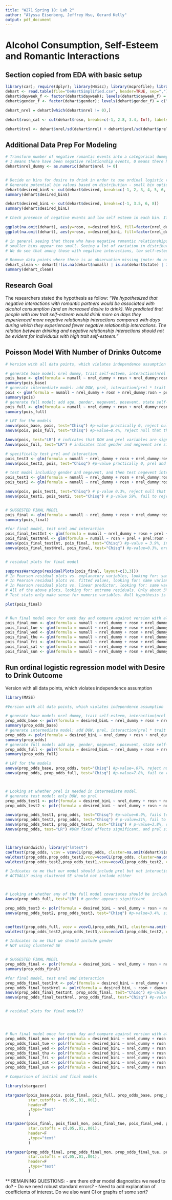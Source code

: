 ```yaml
---
title: "W271 Spring 18: Lab 2"
author: "Alyssa Eisenberg, Jeffrey Hsu, Gerard Kelly"
output: pdf_document
---
```


# Alcohol Consumption, Self-Esteem and Romantic Interactions

## Section copied from EDA with basic setup
```r
library(car); require(dplyr); library(Hmisc); library(mcprofile); library(ggplot2); library(gridExtra); library(reshape2); library(GGally); library(ggcorrplot)
dehart <- read.table(file="DeHartSimplified.csv", header=TRUE, sep=",")
dehart$dayweek_f <- factor(dehart$dayweek); levels(dehart$dayweek_f) = c("mon","tue","wed","thu","fri","sat","sun")
dehart$gender_f <- factor(dehart$gender); levels(dehart$gender_f) = c("male","female")

dehart_nrel = dehart[which(dehart$nrel != 0),]

dehart$rosn_cat <- cut(dehart$rosn, breaks=c(-1, 2.8, 3.4, Inf), labels = c("low", "mid", "high"))

dehart$trel <- dehart$nrel/sd(dehart$nrel) + dehart$prel/sd(dehart$prel)
```

## Additional Data Prep For Modeling
```r
# Transform number of negative romantic events into a categorical dummy variable (0 vs any events) because there is only a small amount of variation above 0. This removes points with potential high leverage (those with high number of negative romantic events)
# 1 means there have been negative relationship events, 0 means there have not
dehart$nrel_dummy <- as.numeric(dehart$nrel != 0)


# Decide on bins for desire to drink in order to use ordinal logistic regression model
# Generate potential bin values based on distribution - small bin option for each 1 unit interval, large bin option based on where distribution density increases and then drops again
dehart$desired_binS <- cut(dehart$desired, breaks=c(-1, 2, 3, 4, 5, 6, 7, 8))
summary(dehart$desired_binS)

dehart$desired_binL <- cut(dehart$desired, breaks=c(-1, 3.5, 6, 8))
summary(dehart$desired_binL)

# Check presence of negative events and low self esteem in each bin. If not enough variation, may need to use larger bins

ggplot(na.omit(dehart), aes(y=rosn, x=desired_binS, fill=factor(nrel_dummy))) + geom_boxplot()
ggplot(na.omit(dehart), aes(y=rosn, x=desired_binL, fill=factor(nrel_dummy))) + geom_boxplot()

# in general seeing that those who have negative romantic relationships tend to not have the very low levels of self-esteem. Perhaps those with too low self-esteem don't event ry to have romantic interactions?
# smaller bins appear too small. Seeing a lot of variation in distributions of self-esteem across those with some negative interactions, likely due to the small number of data points in each category. Larger bins appear a bit more stable
# We do see that among those with negative interactions, low self-esteem is only showing up with a high desire to drink. ANd high self-esteem shows up across the full range of desire to drink

# Remove data points where there is an observation missing (note: do not remove the entire individual)
dehart_clean <- dehart[!(is.na(dehart$numall) | is.na(dehart$state) | is.na(dehart$desired)),]
summary(dehart_clean)
```


## Research Goal
The researchers stated the hypothesis as follow: *"We hypothesized that negative interactions with romantic partners would be associated with alcohol consumption (and an increased desire to drink). We predicted that people with low trait self-esteem would drink more on days they experienced more negative relationship interactions compared with days during which they experienced fewer negative relationship interactions. The relation between drinking and negative relationship interactions should not be evident for individuals with high trait self-esteem."*  




## Poisson Model With Number of Drinks Outcome

```r
# Version with all data points, which violates independence assumption

# generate base model: nrel dummy, trait self-esteem, interaction(nrel * trait self-esteem)
pois_base <- glm(formula = numall ~ nrel_dummy + rosn + nrel_dummy:rosn, data=dehart_clean, family=poisson(link=log))
summary(pois_base)
# generate intermediate model: add DOW, prel, interaction(prel * trait self-esteem)
pois <- glm(formula = numall ~ nrel_dummy + rosn + nrel_dummy:rosn + prel + prel:rosn + dayweek_f, data=dehart_clean, family=poisson(link=log))
summary(pois)
# generate full model: add age, gender, negevent, posevent, state self-esteem
pois_full <- glm(formula = numall ~ nrel_dummy + rosn + nrel_dummy:rosn + prel + prel:rosn + dayweek_f + age + gender_f + negevent + posevent + state, data=dehart_clean, family=poisson(link=log))
summary(pois_full)

# LRT for the models
anova(pois_base, pois, test="Chisq") #p-value practically 0, reject null that they explain the same amount of variance
anova(pois, pois_full, test="Chisq") #p-value=0.4%, reject null that they explain the same amount of variance

Anova(pois, test="LR") # indicates that DOW and prel variables are significant
Anova(pois_full, test="LR") # indicates that gender and negevent are significant

# specifically test prel and interaction
pois_test3 <- glm(formula = numall ~ nrel_dummy + rosn + nrel_dummy:rosn + dayweek_f, data=dehart_clean, family=poisson(link=log))
anova(pois_test3, pois, test="Chisq") #p-value practically 0, prel and interaction are significant

# test model including gender and negevent, and then test negevent interaction
pois_test1 <- glm(formula = numall ~ nrel_dummy + rosn + nrel_dummy:rosn + prel + prel:rosn + dayweek_f + gender_f + negevent, data=dehart_clean, family=poisson(link=log))
pois_test2 <- glm(formula = numall ~ nrel_dummy + rosn + nrel_dummy:rosn + prel + prel:rosn + dayweek_f + gender_f + negevent + negevent:rosn, data=dehart_clean, family=poisson(link=log))

anova(pois, pois_test1, test="Chisq") # p-value 0.3%, reject null that they explain same variance
anova(pois_test1, pois_test2, test="Chisq") # p-value 59%, fail to reject null that they explain same variance


# SUGGESTED FINAL MODEL
pois_final <- glm(formula = numall ~ nrel_dummy + rosn + nrel_dummy:rosn + prel + prel:rosn + dayweek_f + gender_f + negevent, data=dehart_clean, family=poisson(link=log))
summary(pois_final)

#for final model, test nrel and interaction
pois_final_testInt <- glm(formula = numall ~ nrel_dummy + rosn + prel + prel:rosn + dayweek_f + gender_f + negevent, data=dehart_clean, family=poisson(link=log))
pois_final_testNrel <- glm(formula = numall ~ rosn + prel + prel:rosn + dayweek_f + gender_f + negevent, data=dehart_clean, family=poisson(link=log))
anova(pois_final_testInt, pois_final, test="Chisq") #p-value = 3.9%, interaction term is signficant
anova(pois_final_testNrel, pois_final, test="Chisq") #p-value=0.3%, nrel and interaction jointly significant


# residual plots for final model

suppressWarnings(residualPlots(pois_final, layout=c(3,3)))
# In Pearson residual plots vs. explanatory variables, looking for: same variance throughout range of response, and no serious fluctuations in the mean value (no curvature). This implies we have the correct underlying form of explanatory variables
# In Pearson residual plots vs. fitted values, looking for: same variance and no fluctuation in mean. This implies we have the correct link function
# In Pearson residual plots vs. linear predictor, looking for: same variance and no fluctuation in mean. This implies we have the correct link function
# All of the above plots, looking for: extreme residuals. Only about 5% should be beyond abs(2), typically none beyond abs(3). Large number of extreme residuals indicates overdispersion, meaning there is more variability to the counts that what the model assumes (or there is a missing explanatory variable from the model)
# Test stats only make sense for numeric variables. Null hypothesis is that there is a relationship btwn residuals and variable. We want to reject the null

plot(pois_final)


# Run final model once for each day and compare against version with all data
pois_final_mon <- glm(formula = numall ~ nrel_dummy + rosn + nrel_dummy:rosn + prel + prel:rosn + gender_f + negevent, data=subset(dehart_clean, dayweek_f=="mon"), family=poisson(link=log))
pois_final_tue <- glm(formula = numall ~ nrel_dummy + rosn + nrel_dummy:rosn + prel + prel:rosn + gender_f + negevent, data=subset(dehart_clean, dayweek_f=="tue"), family=poisson(link=log))
pois_final_wed <- glm(formula = numall ~ nrel_dummy + rosn + nrel_dummy:rosn + prel + prel:rosn + gender_f + negevent, data=subset(dehart_clean, dayweek_f=="wed"), family=poisson(link=log))
pois_final_thu <- glm(formula = numall ~ nrel_dummy + rosn + nrel_dummy:rosn + prel + prel:rosn + gender_f + negevent, data=subset(dehart_clean, dayweek_f=="thu"), family=poisson(link=log))
pois_final_fri <- glm(formula = numall ~ nrel_dummy + rosn + nrel_dummy:rosn + prel + prel:rosn + gender_f + negevent, data=subset(dehart_clean, dayweek_f=="fri"), family=poisson(link=log))
pois_final_sat <- glm(formula = numall ~ nrel_dummy + rosn + nrel_dummy:rosn + prel + prel:rosn + gender_f + negevent, data=subset(dehart_clean, dayweek_f=="sat"), family=poisson(link=log))
pois_final_sun <- glm(formula = numall ~ nrel_dummy + rosn + nrel_dummy:rosn + prel + prel:rosn + gender_f + negevent, data=subset(dehart_clean, dayweek_f=="sun"), family=poisson(link=log))


```



## Run ordinal logistic regression model with Desire to Drink Outcome

Version with all data points, which violates independence assumption
```r

library(MASS)

#Version with all data points, which violates independence assumption

# generate base model: nrel dummy, trait self-esteem, interaction(nrel * trait self-esteem)
prop_odds_base <- polr(formula = desired_binL ~ nrel_dummy + rosn + nrel_dummy:rosn, data=dehart_clean, method="logistic")
summary(prop_odds_base)
# generate intermediate model: add DOW, prel, interaction(prel * trait self-esteem)
prop_odds <- polr(formula = desired_binL ~ nrel_dummy + rosn + nrel_dummy:rosn + prel + prel:rosn + dayweek_f, data=dehart_clean, method="logistic")
summary(prop_odds)
# generate full model: add age, gender, negevent, posevent, state self-esteem
prop_odds_full <- polr(formula = desired_binL ~ nrel_dummy + rosn + nrel_dummy:rosn + prel + prel:rosn + dayweek_f + age + gender_f + negevent + posevent + state, data=dehart_clean, method="logistic")
summary(prop_odds_full)

# LRT for the models
anova(prop_odds_base, prop_odds, test="Chisq") #p-value=.07%, reject null that they explain the same amount of variance
anova(prop_odds, prop_odds_full, test="Chisq") #p-value=7.8%, fail to reject at 5% level that they explain the same amount of variance



# Looking at whether prel is needed in intermediate model.
# generate test model: only DOW, no prel
prop_odds_test1 <- polr(formula = desired_binL ~ nrel_dummy + rosn + nrel_dummy:rosn + dayweek_f, data=dehart_clean, method="logistic")
prop_odds_test2 <- polr(formula = desired_binL ~ nrel_dummy + rosn + nrel_dummy:rosn + dayweek_f + prel, data=dehart_clean, method="logistic")

anova(prop_odds_test1, prop_odds, test="Chisq") #p-value=6.9%, fails to reject at 5% level that prel and interaction do not explain more variance
anova(prop_odds_test2, prop_odds, test="Chisq") # p-value=31%, fail to reject that prel interaction explains more variance
anova(prop_odds_test1, prop_odds_test2, test="Chisq") # p-value=3.8%, reject null that they explain same variance
Anova(prop_odds, test="LR") #DOW fixed effects significant, and prel significant at 5% level



library(sandwich); library("lmtest")
coeftest(prop_odds, vcov = vcovCL(prop_odds, cluster=na.omit(dehart)$id)) #prel and interaction not significant
waldtest(prop_odds,prop_odds_test2,vcov=vcovCL(prop_odds, cluster=na.omit(dehart)$id)) #interaction not significant
waldtest(prop_odds_test2,prop_odds_test1,vcov=vcovCL(prop_odds_test2, cluster=na.omit(dehart)$id)) #prel not significant

# Indicates to me that our model should include prel but not interaction
# ACTUALLY using clustered SE should not include either



# Looking at whether any of the full model covariates should be included in final model.
Anova(prop_odds_full, test="LR") # gender appears significant

prop_odds_test3 <- polr(formula = desired_binL ~ nrel_dummy + rosn + nrel_dummy:rosn + dayweek_f + prel + gender_f, data=dehart_clean, method="logistic")
anova(prop_odds_test2, prop_odds_test3, test="Chisq") #p-value=3.4%, significant at 5% level to reject that these models explain the same variance


coeftest(prop_odds_full, vcov = vcovCL(prop_odds_full, cluster=na.omit(dehart)$id)) #nothing new significant
waldtest(prop_odds_test2,prop_odds_test3,vcov=vcovCL(prop_odds_test2, cluster=na.omit(dehart)$id)) #no gender

# Indicates to me that we should include gender
# NOT using clustered SE


# SUGGESTED FINAL MODEL
prop_odds_final <- polr(formula = desired_binL ~ nrel_dummy + rosn + nrel_dummy:rosn + dayweek_f + prel + gender_f, data=dehart_clean, method="logistic")
summary(prop_odds_final)

#for final model, test nrel and interaction
prop_odds_final_testInt <- polr(formula = desired_binL ~ nrel_dummy + rosn + dayweek_f + prel + gender_f, data=dehart_clean, method="logistic")
prop_odds_final_testNrel <- polr(formula = desired_binL ~ rosn + dayweek_f + prel + gender_f, data=dehart_clean, method="logistic")
anova(prop_odds_final_testInt, prop_odds_final, test="Chisq") #p-value = 20%, interaction term is not significant
anova(prop_odds_final_testNrel, prop_odds_final, test="Chisq") #p-value=9%, nrel and interaction not jointly significant at 5% level


# residual plots for final model??




# Run final model once for each day and compare against version with all data
prop_odds_final_mon <- polr(formula = desired_binL ~ nrel_dummy + rosn + nrel_dummy:rosn + prel + gender_f, data=subset(dehart_clean, dayweek_f=="mon"), method="logistic")
prop_odds_final_tue <- polr(formula = desired_binL ~ nrel_dummy + rosn + nrel_dummy:rosn + prel + gender_f, data=subset(dehart_clean, dayweek_f=="tue"), method="logistic")
prop_odds_final_wed <- polr(formula = desired_binL ~ nrel_dummy + rosn + nrel_dummy:rosn + prel + gender_f, data=subset(dehart_clean, dayweek_f=="wed"), method="logistic")
prop_odds_final_thu <- polr(formula = desired_binL ~ nrel_dummy + rosn + nrel_dummy:rosn + prel + gender_f, data=subset(dehart_clean, dayweek_f=="thu"), method="logistic")
prop_odds_final_fri <- polr(formula = desired_binL ~ nrel_dummy + rosn + nrel_dummy:rosn + prel + gender_f, data=subset(dehart_clean, dayweek_f=="fri"), method="logistic")
prop_odds_final_sat <- polr(formula = desired_binL ~ nrel_dummy + rosn + nrel_dummy:rosn + prel + gender_f, data=subset(dehart_clean, dayweek_f=="sat"), method="logistic")
prop_odds_final_sun <- polr(formula = desired_binL ~ nrel_dummy + rosn + nrel_dummy:rosn + prel + gender_f, data=subset(dehart_clean, dayweek_f=="sun"), method="logistic")

```

```r
# Comparison of initial and final models

library(stargazer)

stargazer(pois_base,pois, pois_final, pois_full, prop_odds_base, prop_odds, prop_odds_final, prop_odds_full,
          star.cutoffs = c(.05,.01,.001),
          header=F
          ,type="text"
          )

stargazer(pois_final, pois_final_mon, pois_final_tue, pois_final_wed, pois_final_thu, pois_final_fri, pois_final_sat, pois_final_sun,
          star.cutoffs = c(.05,.01,.001),
          header=F
          ,type="text"
          )

stargazer(prop_odds_final, prop_odds_final_mon, prop_odds_final_tue, prop_odds_final_wed, prop_odds_final_thu, prop_odds_final_fri, prop_odds_final_sat, prop_odds_final_sun,
          star.cutoffs = c(.05,.01,.001),
          header=F
          ,type="text"
          )
```


** REMAINING QUESTIONS:
- are there other model diagnostics we need to do?
- Do we need robust standard errors?
- Need to add explanation of coefficients of interest. Do we also want CI or graphs of some sort?


